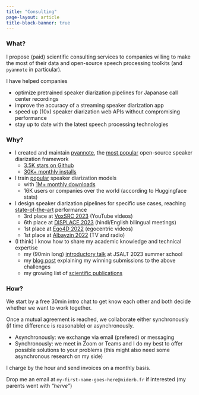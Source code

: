 ```yaml
---
title: "Consulting"
page-layout: article
title-block-banner: true
---
```


### What?

I propose (paid) scientific consulting services to companies willing to make the most of their data and open-source speech processing toolkits (and `pyannote` in particular).

I have helped companies  

* optimize pretrained speaker diarization pipelines for Japanase call center recordings
* improve the accuracy of a streaming speaker diarization app
* speed up (10x) speaker diarization web APIs without compromising performance
* stay up to date with the latest speech processing technologies 

### Why?

* I created and maintain [pyannote](https://github.com/pyannote/pyannote-audio), the [most popular](https://gist.github.com/hbredin/405618b9843a7684b80cea7344145846) open-source speaker diarization framework
  * [3.5K stars on Github](https://github.com/pyannote/pyannote-audio/stargazers)
  * [30K+ monthly installs](https://pypistats.org/packages/pyannote-audio)

* I train [popular](https://huggingface.co/models?other=audio&sort=downloads) speaker diarization models
  * with [1M+ monthly downloads](https://huggingface.co/pyannote/segmentation) 
  * 16K users or companies over the world (according to Huggingface stats)

* I design speaker diarization pipelines for specific use cases, reaching [state-of-the-art](https://www.isca-speech.org/archive/interspeech_2023/bredin23_interspeech.html) performance
  * 3rd place at [VoxSRC 2023](http://mm.kaist.ac.kr/datasets/voxceleb/voxsrc/interspeech2023.html) (YouTube videos)
  * 6th place at [DISPLACE 2023](https://displace2023.github.io/) (hindi/English bilingual meetings)
  * 1st place at [Ego4D 2022](https://ego4d-data.org/workshops/eccv22/) (egocentric videos)
  * 1st place at [Albayzin 2022](http://catedrartve.unizar.es/albayzin2022.html) (TV and radio)

* (I think) I know how to share my academic knowledge and technical expertise
  * my (90min long) [introductory talk](https://umotion.univ-lemans.fr/video/9513-speech-segmentation-and-speaker-diarization/) at JSALT 2023 summer school
  * my [blog post](posts/2022-12-02-how-I-won-2022-diarization-challenges.ipynb) explaining my winning submissions to the above challenges
  * my growing list of [scientific publications](https://scholar.google.com/citations?user=l1AFL_AAAAAJ) 

### How?

We start by a free 30min intro chat to get know each other and both decide whether we want to work together.

Once a mutual agreement is reached, we collaborate either synchronously (if time difference is reasonable) or asynchronously.

* Asynchronously: we exchange via email (prefered) or messaging
* Synchronously: we meet in Zoom or Teams and I do my best to offer possible solutions to your problems (this might also need some asynchronous research on my side)

I charge by the hour and send invoices on a monthly basis.

Drop me an email at `my-first-name-goes-here@niderb.fr` if interested (my parents went with _"herve"_)